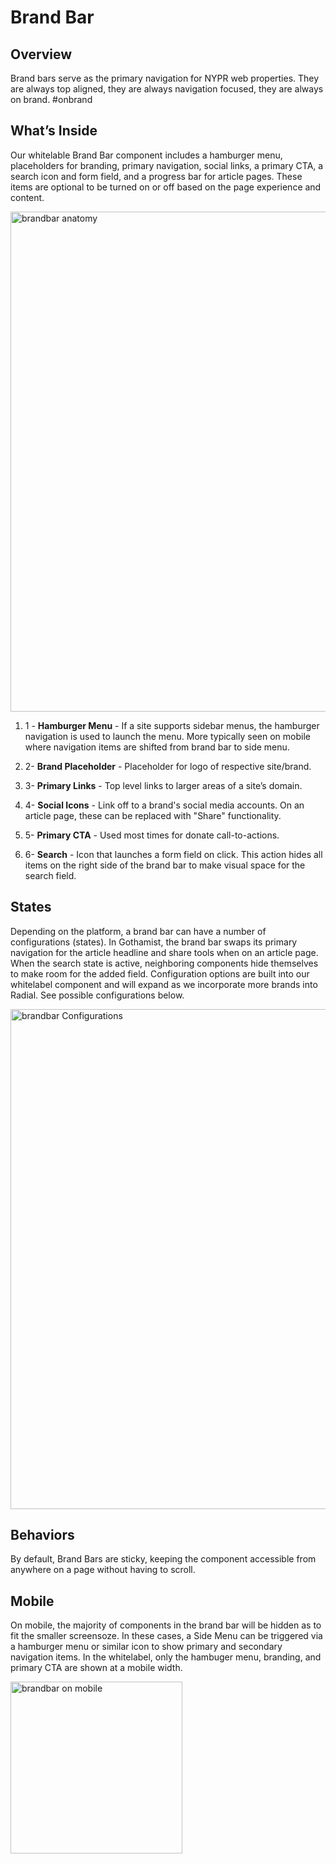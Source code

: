 
<Meta title="Components/Organisms/Brandbar" />


# Brand Bar

## Overview

Brand bars serve as the primary navigation for NYPR web properties. They are always top aligned, they are always navigation focused, they are always on brand. #onbrand

## What’s Inside

Our whitelable Brand Bar component includes a hamburger menu, placeholders for branding, primary navigation, social links, a primary CTA, a search icon and form field, and a progress bar for article pages. These items are optional to be turned on or off based on the page experience and content.

  
<img alt="brandbar anatomy" src="./images/Organisms-BrandBar-Anatomy.png" width="800" />


1. 1 - **Hamburger Menu** - If a site supports sidebar menus, the hamburger navigation is used to launch the menu. More typically seen on mobile where navigation items are shifted from brand bar to side menu.

2. 2- **Brand Placeholder** - Placeholder for logo of respective site/brand.

3. 3- **Primary Links** - Top level links to larger areas of a site’s domain.

4. 4- **Social Icons** - Link off to a brand's social media accounts. On an article page, these can be replaced with "Share" functionality.

5. 5- **Primary CTA** - Used most times for donate call-to-actions.

6. 6- **Search** - Icon that launches a form field on click. This action hides all items on the right side of the brand bar to make visual space for the search field.

  

## States

Depending on the platform, a brand bar can have a number of configurations (states). In Gothamist, the brand bar swaps its primary navigation for the article headline and share tools when on an article page. When the search state is active, neighboring components hide themselves to make room for the added field. Configuration options are built into our whitelabel component and will expand as we incorporate more brands into Radial. See possible configurations below.

<img alt="brandbar Configurations" src="./images/Organisms-BrandBar-Configurations.png" width="800" />


## Behaviors

By default, Brand Bars are sticky, keeping the component accessible from anywhere on a page without having to scroll.

  

## Mobile

On mobile, the majority of components in the brand bar will be hidden as to fit the smaller screensoze. In these cases, a Side Menu can be triggered via a hamburger menu or similar icon to show primary and secondary navigation items. In the whitelabel, only the hambuger menu, branding, and primary CTA are shown at a mobile width. 

<img alt="brandbar on mobile" src="./images/Organisms-BrandBar-Mobile.png" width="275" />

